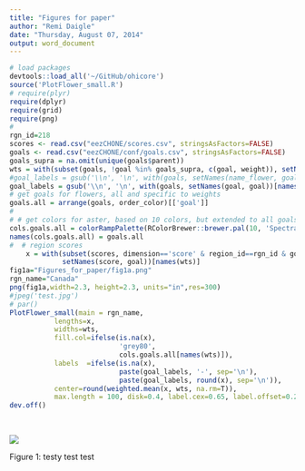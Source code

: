 ```yaml
---
title: "Figures for paper"
author: "Remi Daigle"
date: "Thursday, August 07, 2014"
output: word_document
---
```

```r
# load packages
devtools::load_all('~/GitHub/ohicore')
source('PlotFlower_small.R')
# require(plyr)
require(dplyr)
require(grid)
require(png)
# 
rgn_id=218
scores <- read.csv("eezCHONE/scores.csv", stringsAsFactors=FALSE) 
goals <- read.csv("eezCHONE/conf/goals.csv", stringsAsFactors=FALSE)
goals_supra = na.omit(unique(goals$parent))
wts = with(subset(goals, !goal %in% goals_supra, c(goal, weight)), setNames(weight, goal))
#goal_labels = gsub('\\n', '\n', with(goals, setNames(name_flower, goal))[names(wts)], fixed=T)
goal_labels = gsub('\\n', '\n', with(goals, setNames(goal, goal))[names(wts)], fixed=T)
# get goals for flowers, all and specific to weights
goals.all = arrange(goals, order_color)[['goal']]
# 
# # get colors for aster, based on 10 colors, but extended to all goals. subselect for goals.wts
cols.goals.all = colorRampPalette(RColorBrewer::brewer.pal(10, 'Spectral'), space='Lab')(length(goals.all))
names(cols.goals.all) = goals.all
#  # region scores    
    x = with(subset(scores, dimension=='score' & region_id==rgn_id & goal %in% names(wts)),
             setNames(score, goal))[names(wts)]
fig1a="Figures_for_paper/fig1a.png"
rgn_name="Canada"
png(fig1a,width=2.3, height=2.3, units="in",res=300)
#jpeg('test.jpg')
# par()
PlotFlower_small(main = rgn_name,
           lengths=x,
           widths=wts,
           fill.col=ifelse(is.na(x), 
                           'grey80', 
                           cols.goals.all[names(wts)]),
           labels  =ifelse(is.na(x), 
                           paste(goal_labels, '-', sep='\n'), 
                           paste(goal_labels, round(x), sep='\n')),
           center=round(weighted.mean(x, wts, na.rm=T)),
           max.length = 100, disk=0.4, label.cex=0.65, label.offset=0.2, cex=0.7, cex.main=1.2)
dev.off()      
    
   
```

![](`r fig1a`)

Figure 1: testy test test